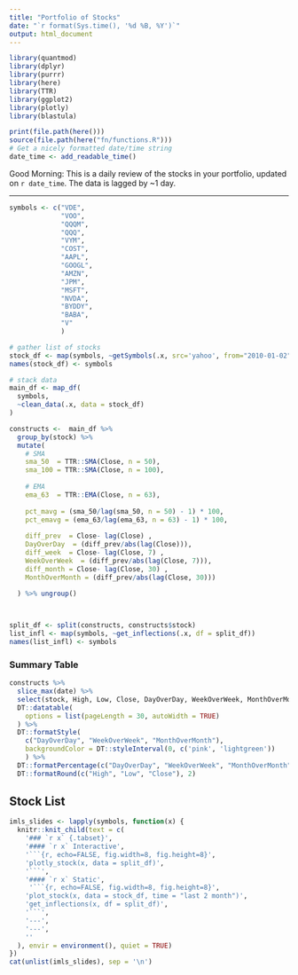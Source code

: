 ```yaml
---
title: "Portfolio of Stocks"
date: "`r format(Sys.time(), '%d %B, %Y')`"
output: html_document
---
```

```r
library(quantmod)
library(dplyr)
library(purrr)
library(here)
library(TTR)
library(ggplot2)
library(plotly)
library(blastula)

print(file.path(here()))
source(file.path(here("fn/functions.R")))
# Get a nicely formatted date/time string
date_time <- add_readable_time()

```
Good Morning: This is a daily review of the stocks in your portfolio, updated on `r date_time`. The data is lagged by ~1 day.

---
```r

symbols <- c("VDE",
             "VOO",
             "QQQM",
             "QQQ",
             "VYM",
             "COST",
             "AAPL",
             "GOOGL",
             "AMZN",
             "JPM",
             "MSFT",
             "NVDA",
             "BYDDY",
             "BABA",
             "V"
             )

# gather list of stocks 
stock_df <- map(symbols, ~getSymbols(.x, src='yahoo', from="2010-01-02", auto.assign=FALSE))
names(stock_df) <- symbols

# stack data
main_df <- map_df(
  symbols,
  ~clean_data(.x, data = stock_df)
) 

constructs <-  main_df %>% 
  group_by(stock) %>% 
  mutate(
    # SMA
    sma_50  = TTR::SMA(Close, n = 50),
    sma_100 = TTR::SMA(Close, n = 100),
    
    # EMA
    ema_63  = TTR::EMA(Close, n = 63),
    
    pct_mavg = (sma_50/lag(sma_50, n = 50) - 1) * 100,
    pct_emavg = (ema_63/lag(ema_63, n = 63) - 1) * 100,
    
    diff_prev  = Close- lag(Close) ,
    DayOverDay  = (diff_prev/abs(lag(Close))),
    diff_week  = Close- lag(Close, 7) ,
    WeekOverWeek  = (diff_prev/abs(lag(Close, 7))),
    diff_month = Close- lag(Close, 30) ,
    MonthOverMonth = (diff_prev/abs(lag(Close, 30)))
    
  ) %>% ungroup()



split_df <- split(constructs, constructs$stock)
list_infl <- map(symbols, ~get_inflections(.x, df = split_df))
names(list_infl) <- symbols

```

### Summary Table
```r
constructs %>% 
  slice_max(date) %>% 
  select(stock, High, Low, Close, DayOverDay, WeekOverWeek, MonthOverMonth) %>% 
  DT::datatable(
    options = list(pageLength = 30, autoWidth = TRUE)
  ) %>% 
  DT::formatStyle(
    c("DayOverDay", "WeekOverWeek", "MonthOverMonth"),
    backgroundColor = DT::styleInterval(0, c('pink', 'lightgreen'))
    ) %>% 
  DT::formatPercentage(c("DayOverDay", "WeekOverWeek", "MonthOverMonth"),1) %>% 
  DT::formatRound(c("High", "Low", "Close"), 2)
```

## Stock List  {.tabset}
```r

imls_slides <- lapply(symbols, function(x) {
  knitr::knit_child(text = c(
    '### `r x` {.tabset}',
    '#### `r x` Interactive',
    '```{r, echo=FALSE, fig.width=8, fig.height=8}',
    'plotly_stock(x, data = split_df)',
    '```',
    '#### `r x` Static',
     '```{r, echo=FALSE, fig.width=8, fig.height=8}',
    'plot_stock(x, data = stock_df, time = "last 2 month")',
    'get_inflections(x, df = split_df)',
    '```',
    '---',
    '---',
    ''
  ), envir = environment(), quiet = TRUE)
})
cat(unlist(imls_slides), sep = '\n')
```

